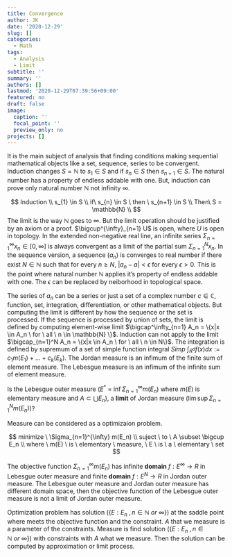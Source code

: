 ```yaml
---
title: Convergence
author: JK
date: '2020-12-29'
slug: []
categories:
  - Math
tags:
  - Analysis
  - Limit
subtitle: ''
summary: ''
authors: []
lastmod: '2020-12-29T07:39:56+09:00'
featured: no
draft: false
image:
  caption: ''
  focal_point: ''
  preview_only: no
projects: []
---
```


It is the main subject of analysis that finding conditions making sequential mathematical objects like a set, sequence, series to be convergent. Induction changes $S = \mathbb{N}$ to $s_{1} \in S$ and if $s_{n} \in S$ then $s_{n+1} \in S$. The natural number has a property of endless addable with one. But, induction can prove only natural number $\mathbb {N}$ not infinity $\infty$. 

$$ 
Induction \\
s_{1} \in S \\
if\ s_{n} \in S \ then \ s_{n+1} \in S \\
Then\ S = \mathbb{N} \\
$$
The limit is the way $\mathbb {N}$ goes to $\infty$. But the limit operation should be justified by an axiom or a proof. $\bigcup^{\infty}_{n=1} U$ is open, where $U$ is open in topology. In the extended non-negative real line, an infinite series $\Sigma_{n=1}^{\infty} x_{n} \in [0, \infty]$ is always convergent as a limit of the partial sum $\Sigma_{n=1}^{N} x_{n}$. In the sequence version, a sequence ($a_{n}$) is converges to real number if there exist $N \in \mathbb {N}$ such that for every $n \ge N$, $\lvert a_{n} - a \rvert < \epsilon$ for every $\epsilon > 0$. This is the point where natural number $\mathbb N$ applies it's property of endless addable with one. The $\epsilon$ can be replaced by neiborhood in topological space. 

The series of $a_{n}$ can be a series or just a set of a complex number $c \in \mathbb {C}$, function, set, integration, differentiation, or other mathematical objects. But computing the limit is different by how the sequence or the set is processed. If the sequence is processed by union of sets, the limit is defined by computing element-wise limit $\bigcap^\infty_{n=1} A_n = \{x|x \in A_n \ for \ all \ n \in \mathbb{N} \}$. Induction can not apply to the limit  $\bigcap_{n=1}^N A_n = \{x|x \in A_n \ for \ all \ n \in N\}$. The integration is defined by supremum of a set of simple function integral $Simp\ \int_{R^d} f(x) dx := c_1 m(E_1) + ... + c_k (E_k)$. The Jordan measure is an infimum of the finite sum of element measure. The Lebesgue measure is an infimum of the infinite sum of element measure.  

Is the Lebesgue outer measure ($E^{*}\ = \ \inf \Sigma_{n=1}^{\infty} m(E_n)$ where $m(E)$ is elementary measure and $A \subset \bigcup E_n$), a **limit** of Jordan measure ($\lim\sup \Sigma_{n=1}^{N} m(E_n)$)?  

Measure can be considered as a optimizaion problem.  

$$
minimize \ \Sigma_{n=1}^{\infty} m(E_n) \\
suject \ to \ A \subset \bigcup E_n \\ 
where \ m(E) \ is \ elementary \ measure, \ E \ is \ a \ elementary \ set 
$$

The objective function $\Sigma_{n=1}^{\infty} m(E_n)$ has infinite **domain** $f: E^{\infty} \to R$ in Lebesgue outer measure and finite **domain** $f:E^{N} \to R$ in Jordan outer measure. The Lebesgue outer measure and Jordan outer measure has different domain space, then the objective function of the Lebesgue outer measure is not a limit of Jordan outer measure.  

Optimization problem has solution ($\{E:E_n \ , n \in \mathbb{N} \ or \ \infty \}$) at the saddle point where meets the objective function and the constraint. $A$ that we measure is a parameter of the constraints.  Measure is find solution ($\{E:E_n \ , n \in \mathbb{N} \ or \ \infty \}$) with constraints with $A$ what we measure. Then the solution can be computed by approximation or limit process.